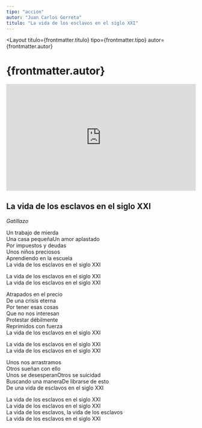 ```yaml
---
tipo: "accion"
autor: "Juan Carlos Gorreta"
titulo: "La vida de los esclavos en el siglo XXI"
---
```



<Layout
  titulo={frontmatter.titulo}
  tipo={frontmatter.tipo}
  autor={frontmatter.autor}
>

<Prose>
  <h1>{frontmatter.autor}</h1>
</Prose>

<div class="w-full">
  <div style="position:relative;padding-top:56.25%;">
    <iframe
      src="https://iframe.mediadelivery.net/embed/201842/a91e35af-1322-4e13-b0fd-ad5019c8402a?autoplay=false&loop=false&muted=false&preload=true&responsive=true"
      loading="lazy"
      style="border:0;position:absolute;top:0;height:100%;width:100%;"
      allow="accelerometer;gyroscope;autoplay;encrypted-media;picture-in-picture;"
      allowfullscreen="true"
    ></iframe>
  </div>
</div>

<Prose>

<ImageCaption
  mobileImgUrl={imageCartelDesktop}
  desktopImgUrl={imageCartelDesktop}
  caption="Pie de foto"
  alt="Cartel Abajo el Trabajo"
  clase="mt-20"
  hasCaption={false}
/>

## La vida de los esclavos en el siglo XXI

_Gatillazo_

Un trabajo de mierda\
Una casa pequeñaUn amor aplastado\
Por impuestos y deudas\
Unos niños preciosos\
Aprendiendo en la escuela\
La vida de los esclavos en el siglo XXI

La vida de los esclavos en el siglo XXI\
La vida de los esclavos en el siglo XXI

Atrapados en el precio\
De una crisis eterna\
Por tener esas cosas\
Que no nos interesan\
Protestar débilmente\
Reprimidos con fuerza\
La vida de los esclavos en el siglo XXI

La vida de los esclavos en el siglo XXI\
La vida de los esclavos en el siglo XXI

Unos nos arrastramos\
Otros sueñan con ello\
Unos se desesperanOtros se suicidad\
Buscando una maneraDe librarse de esto\
De una vida de esclavos en el siglo XXI

La vida de los esclavos en el siglo XXI\
La vida de los esclavos en el siglo XXI\
La vida de los esclavos, la vida de los esclavos\
La vida de los esclavos en el siglo XXI

</Prose>
</Layout>
